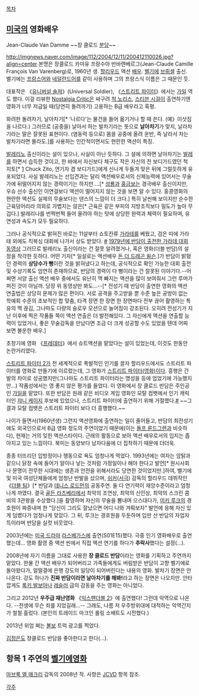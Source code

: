 [[목차]]
== [[미국]]의 영화배우 ==
Jean-Claude Van Damme
~~장 클로드 [[분당]]~~

http://imgnews.naver.com/image/112/2004/12/11/200412110026.jpg?align=center
본명은 장클로드 카미유 프랑수아 반바렌베르그(Jean-Claude Camille Fran&ccedil;ois Van Varenberg)로, 1960년 생. [[할리우드]] 액션 [[배우]]. [[벨기에]] [[브뤼셀]] 출신. 벨기에는 [[프랑스어]]와 [[네덜란드어]]를 같이 사용하며 그의 프랑스식 이름은 그 때문인 듯.

대표작은 《[[유니버설 솔져]]》(Universal Soldier), 《[[스트리트 파이터(영화)|스트리트 파이터]]》에서는 [[가일]] 역도 했다. 이걸 리뷰한 [[Nostalgia Critic]]은 싸구려 [[척 노리스]], [[스티븐 시걸]]이 출연하기엔 영화가 너무 저급일 때(당연히 돌려까기) 고용하는 B급 배우라고 혹평.

화려한 돌려차기, 날아차기[* '나르다'는 물건을 들어 옮기거나 할 때 쓴다. (예》이삿짐을 나르다.) 그러므로 (공중을) 날아서 하는 발차기라는 뜻으로 '''날아차기'''가 맞지, 날라차기라는 말은 잘못된 표현이다. (염동력 등으로) 몸을 공중에 올려 운반, 즉 날라서 차는 발차기라면 몰라도.]를 사용하는 인간적이면서도 현란한 액션이 특징.

[[발레리노]] 출신이라는 설이 있으나, 사실이 아닌 듯하다. 그 설에 의하면 날아차기는 [[발레]]를 하면서 습득한 것이고, 한 바에서 자신보다 체구도 작은 자신의 전 보디가드였던 척 지토[* [http://en.wikipedia.org/wiki/Chuck_Zito] Chuck Zito, 연기자 겸 보디가드]에게 신나게 두들겨 맞은 뒤에 그럴듯하게 유포되었다. 사실 발레리노는 선입견과는 달리 액션배우로서의 신체능력에 있어서는 무술가에 뒤떨어지지 않는 경력이기는 하지만….[* [[성룡]]과 [[홍금보]]는 경극배우 출신이지만, 우슈 선수 출신인 이연걸보다 액션이 떨어지지 않는 것을 보면 알 수 있다. 홍콩영화의 현란한 액션도 실제의 무술보다는 댄스의 느낌이 더 크다.] 특히 날씬해 보이지만 순수한 근육덩어리라 의외로 가볍지는 않은[* 근육은 같은 부피의 지방조직보다 밀도가 높아 무겁다.] 발레리나를 번쩍번쩍 들어 올려야 하는 탓에 상당한 완력과 체력이 필요하며, 유연성과 속도가 모두 필요하다.

그러나 공식적으로 밝혀진 바로는 11살부터 쇼토칸류 [[가라테]]를 베웠고, 검은 띠에 가라테 외에도 킥복싱 대회에 나가서 상도 받았다. [http://www.fightingarts.com/reading/article.php?id=320 #] [http://www.youtube.com/watch?v=hPOTIg0HycI 1979년에 반담이 출전한 가라데 대회 동영상] 그러므로 발레리노 출신이라는 건 잘못 알려졌거나, 혹은 영화(더블 반담)의 설정을 착각한 듯하다.
{{{#!html
<iframe width="640" height="360" src="//www.youtube.com/embed/k0YDuSLXcX8?feature=player_embedded" frameborder="0" allowfullscreen></iframe>
}}}
어떤 기자[* 일설로는 액션배우 [[돈 더 드래곤 윌슨]].]가 반담이 밝혔던 경력의 '''상당수가 뻥'''이란 것을 밝혀냈다고 하는데, 공식적으로 확인 가능한 대회 출전 및 수상기록도 엄연히 존재하므로, 반담의 경력이 다 뻥이라는 건 잘못된 이야기다.--어쩌면 서양 출신 액션 배우 중에서도 유난히 맥 빠지는 액션을 많이 보여줘서 그런 루머가 퍼진 것이 아닐까. 당장 위 동영상만 봐도...--[* 전성기 때 반담이 출연한 영화의 액션 연출법은 상당히 문제가 많은 편이다. 서로 공격을 주고받을 뿐 수준 높은 공방이 없는 학예회 수준의 초보적인 합 맞춤, 타격 장면 한 장면 한 장면마다 전부 끊어 촬영하는 특유의 맥 끊김, 그나마도 다량의 슬로우 모션으로 늘어짐이 강조된다. 오히려 전성기가 지난 이후에 찍은 작품들 쪽이 액션 연출은 더 발전해있다. 그 자신에게 액션을 연출할 능력이 있었거나, 좋은 무술감독을 만났다면 조금 더 크게 성공할 수도 있었을 텐데 어찌 보면 불운한 배우.]

초창기에 영화 《[[프레데터]]》에서 슈트액션을 맡았다는 설이 있었는데, 이것도 한동안 논란거리였다.

[[스트리트 파이터 2]]가 전 세계적으로 폭발적인 인기를 끌자 할리우드에서도 스트리트 파이터를 영화로 만들기에 이르렀는데, 그 영화가 [[스트리트 파이터(영화)]]이다. 흥행은 간발의 차이로 성공했지만(그나마도 스트리트 파이터라는 명성을 등에 업었기에 가능했지만...) 작품성에서는 영 좋지 않은 평가를 들었다. 이 영화에서 장 클로드 반담은 주인공인 [[가일]]을 맡았다. 또한 반담은 원래 같은 비디오 게임 영화인 모탈 컴뱃에서 인기 캐릭터인 [[쟈니 케이지]] 후보에 있었으나, 스트리트 파이터에 출연하기 위해 거절했다.[http://www.imdb.com/title/tt0111301/trivia?ref_=tt_trv_trv #] ~~그 결과 모탈 컴뱃은 스트리트 파이터 보다 더 흥행했다.~~

나이가 들면서(1960년생) 그런지 액션영화에 출연하는 일이 줄어들고, 반담의 최전성기에도 외국인으로서 B급 영화 정도의 주연이었기 때문에(이는 [[돌프 룬드그렌]]과 비슷하다), 현재는 거의 잊힌 액션스타이다. 근래의 활동으로 보아 액션 배우로서의 입지는 좁아지고 있는 느낌이다. 북미는 동양보다 남자다움에 더 집착하기 때문에 더더욱.

종종 터뜨리던 입방정이나 행동으로 욕도 엄청나게 먹었다. 1993년에는 여자는 암탉과 같으니 닭장 속에 들어가 알이나 낳는 것처럼 가정일이나 해야 한다고 발언[* 원시사회나 문명이 전무한 시대에는 생존과 안전을 위해서라도 당연한 것이었지만.]하여, 벨기에 및 미국 여성단체들에게 엄청난 반발을 샀으며, [[쉬커]]([[서극]]) 감독의 할리우드 데뷔작인 《[[더블 팀]]》[* 반담과 [[데니스 로드먼]]의 공동주연. 둘 다 연기력이 재앙수준이라고 엄청나게 까였다. 결국 [[골든 라즈베리]]에서 최악의 조연상, 최악의 신인상, 최악의 스크린 콤비의 3관왕을 수상했다.]을 촬영하며 자신의 무술을 뽐내며 으스대다가, [[미키 루크]]의 경호원이 짜증내며 한 "당신이 그리도 잘났으면 어디 나와 겨뤄보자" 발언에 응해 자신 있게 덤볐다가 엄청나게 맞았다. 그 뒤, 루크는 경호원을 두둔하며 입만 산 반담의 자업자득이라며 반담을 실컷 비웃었다.

2003년에는 [[미국 드라마]] [[라스베가스]]에 출연(S01E15)했다. 극중 인기 영화배우로 출연했는데... 영화 촬영 중 액션 씬에서 직접 액션 연기를 하다가 '''추락사'''했다는 설정(…).

2008년에 자기 이름을 그대로 사용한 '''장 클로드 반담'''이라는 영화를 기획하고 주연까지 맡았다. 한물 간 액션 배우가 되어버리고 가족들에게도 버림받은 반담이 고향 벨기에로 돌아왔다가, 얼떨결에 은행 강도의 일당이 되어버린다는 내용의 영화. 발차기 장면은 안 나온다. 강도 하나가 '''진짜 반담이라면 날아차기를 해봐!'''라고 하는 장면은 나오지만. 안타깝게도 [[록키 발보아]]나 [[레슬러]] 급의 감동을 주는 영화는 아니었다.

그리고 2012년 '''우주급 재난영화''' 《[[익스펜더블 2]]》에 출연했다! 그런데 악역으로 나온다. --전생에 무슨 죄를 지었길래...-- 그래도, 나름 저 우주방위대에 대적하는 악역간지가 철철 흘렀다. (본인의 트레이드 마크인 롤링 소배트도 시전했다.) 

{{{#!html
<object width="560" height="315"><param name="movie" value="//www.youtube.com/v/M7FIvfx5J10?hl=ko_KR&amp;version=3&amp;rel=0"></param><param name="allowFullScreen" value="true"></param><param name="allowscriptaccess" value="always"></param><embed src="//www.youtube.com/v/M7FIvfx5J10?hl=ko_KR&amp;version=3&amp;rel=0" type="application/x-shockwave-flash" width="560" height="315" allowscriptaccess="always" allowfullscreen="true"></embed></object>
}}}

2013년 위엄 쩌는 [[볼보]] 트럭 광고를 찍었다. 

[[김정은]]도 장클로드 반담을 좋아한다고 한다(...).

== 항목 1 주연의 [[벨기에]]영화 ==
[[마브룩 엘 매크리]] 감독의 2008년 작. 사항은 [[JCVD]] 항목 참조.

[[각주]]
